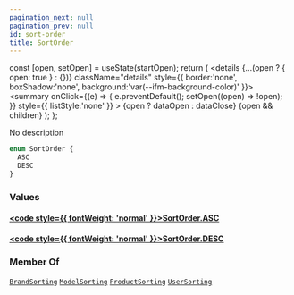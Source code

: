 ```yaml
---
pagination_next: null
pagination_prev: null
id: sort-order
title: SortOrder
---
```









  const [open, setOpen] = useState(startOpen);
  return (
    <details {...(open ? { open: true } : {})} className="details" style={{ border:'none', boxShadow:'none', background:'var(--ifm-background-color)' }}>
      <summary
        onClick={(e) => {
          e.preventDefault();
          setOpen((open) => !open);
        }}
        style={{ listStyle:'none' }}
      >
      {open ? dataOpen : dataClose}
      </summary>
      {open && children}
    </details>
  );
};








No description


```graphql
enum SortOrder {
  ASC
  DESC
}
```




### Values

#### [<code style={{ fontWeight: 'normal' }}>SortOrder.<b>ASC</b></code>](#)  
> 
> 
> 
> 

#### [<code style={{ fontWeight: 'normal' }}>SortOrder.<b>DESC</b></code>](#)  
> 
> 
> 
> 





### Member Of

[`BrandSorting`](/types/inputs/brand-sorting)  <Badge class="badge badge--secondary" text="input"/><Bullet />[`ModelSorting`](/types/inputs/model-sorting)  <Badge class="badge badge--secondary" text="input"/><Bullet />[`ProductSorting`](/types/inputs/product-sorting)  <Badge class="badge badge--secondary" text="input"/><Bullet />[`UserSorting`](/types/inputs/user-sorting)  <Badge class="badge badge--secondary" text="input"/>

